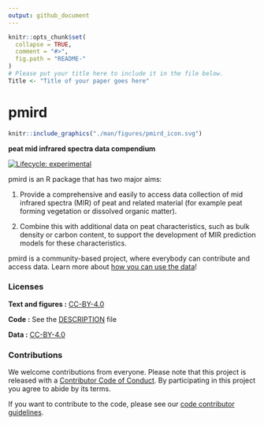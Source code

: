 ```yaml
---
output: github_document
---
```


<!-- README.md is generated from README.Rmd. Please edit that file -->

```r
knitr::opts_chunk$set(
  collapse = TRUE,
  comment = "#>",
  fig.path = "README-"
)
# Please put your title here to include it in the file below.
Title <- "Title of your paper goes here"
```

# pmird 
<!-- [ -->
```r
knitr::include_graphics("./man/figures/pmird_icon.svg")
```
<!--]{style="float:right"} -->
**peat mid infrared spectra data compendium**

<!-- badges: start -->
[![Lifecycle: experimental](https://img.shields.io/badge/lifecycle-experimental-orange.svg)](https://www.tidyverse.org/lifecycle/#experimental)
<!-- badges: end -->

<!-- [![Binder](https://mybinder.org/badge_logo.svg)](https://mybinder.org/v2/gh///master?urlpath=rstudio)  --> 

pmird is an R package that has two major aims: 

1. Provide a comprehensive and easily to access data collection of mid infrared spectra (MIR) of peat and related material (for example peat forming vegetation or dissolved organic matter).

2. Combine this with additional data on peat characteristics, such as bulk density or carbon content, to support the development of MIR prediction models for these characteristics.

pmird is a community-based project, where everybody can contribute and access data. Learn more about [how you can use the data](https://henningte.github.io/pmird/articles/a05-How-to-access-data.html)!

<!-- ### How to cite

Please cite this compendium as:

> Authors, (`r format(Sys.Date(), "%Y")`). _Compendium of R code and data for `r Title`_. Accessed `r format(Sys.Date(), "%d %b %Y")`. Online at <https://doi.org/xxx/xxx>

### How to download or install

You can download the compendium as a zip from from this URL: </archive/master.zip>

Or you can install this compendium as an R package, pmird, from GitHub with:


```r
# install.packages("devtools")
remotes::install_github("/")
```
-->

### Licenses

**Text and figures :**  [CC-BY-4.0](http://creativecommons.org/licenses/by/4.0/)

**Code :** See the [DESCRIPTION](https://github.com/henningte/pmird/blob/master/DESCRIPTION) file

**Data :** [CC-BY-4.0](http://creativecommons.org/licenses/by/4.0/)

### Contributions

We welcome contributions from everyone. Please note that this project is released with a [Contributor Code of Conduct](CONDUCT.md). By participating in this project you agree to abide by its terms.

If you want to contribute to the code, please see our [code contributor guidelines](CONTRIBUTING.md).
